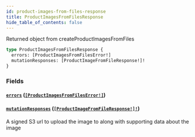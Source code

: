 ```yaml
---
id: product-images-from-files-response
title: ProductImagesFromFilesResponse
hide_table_of_contents: false
---
```



Returned object from createProductImagesFromFiles

```graphql
type ProductImagesFromFilesResponse {
  errors: [ProductImagesFromFilesError!]
  mutationResponses: [ProductImageFromFileResponse!]!
}
```


### Fields

#### [`errors`](#) ([`[ProductImagesFromFilesError!]`](/demand/api/graphql-admin/reference/objects/product-images-from-files-error))




#### [`mutationResponses`](#) ([`[ProductImageFromFileResponse!]!`](/demand/api/graphql-admin/reference/objects/product-image-from-file-response))

A signed S3 url to upload the image to along with supporting data about the image




